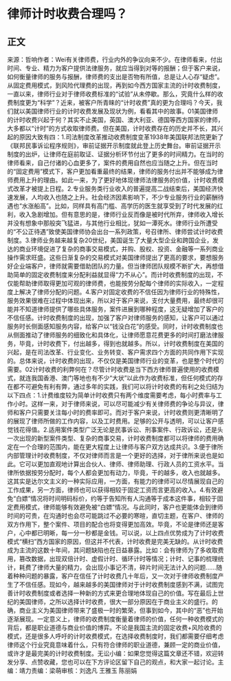 # 律师计时收费合理吗？
## 正文
来源：哲响作者：Wei有关律师费，行业内外的争议向来不少。在律师看来，付出时间、专业、精力为客户提供法律服务，就应当得到对等的报酬；但于客户来说，如何衡量律师的服务与报酬，律师费的支出是否物有所值，总是让人心存“疑虑”。从固定费用模式，到风险代理费的出现，再到如今西方国家主流的计时收费制度，一直以来，律师行业对于律师收费标准的“试验”从未停歇。那么，究竟什么样的收费制度更为“科学”？近来，被客户所青睐的“计时收费”真的更为合理吗？今天，我们就以美国律师行业的计时收费发展及现状为例，看看其中的故事。01美国律师的计时收费兴起于何？其实不止美国，英国、澳大利亚、德国等西方国家的律师，大多都以“计时”的方式收取律师费。但在美国，计时收费存在的历史并不长，其兴起的原因大致有四：1.司法制度改革推动收费制度变革1938年美国联邦法院更新了《联邦民事诉讼程序规则》，审前证据开示制度就此登上历史舞台。审前证据开示制度的出炉，让律师在庭前取证、证据分析环节付出了更多的时间精力。在当时的律师看来，自己付诸的心血更多了，案件的费用自然也应当随之上升。但在当时的“固定费用”模式下，客户更加看重最终的结果，律师的服务付出并不能够成为律师费用上升的理由。如此一来，为了更好地体现律师法律服务的价值，计时收费模式改革才被提上日程。2.专业服务类行业收入的普遍提高二战结束后，美国经济快速发展，人均收入也随之上升。社会经济因素影响下，不少专业服务行业的薪酬待遇也“水涨船高”。比如，同样具有高门槛、高学历的医生就享受到了时代发展的红利，收入急剧增加。但有意思的是，律师行业反而像是被时代所弃，律师收入增长并没有想象中那般突飞猛进，与其他行业相比，犹如一潭死水。律师行业所遭受的“不公正待遇”致使美国律师协会出台一系列政策，号召律所、律师尝试计时收费制度。3.律师业务越来越复杂20世纪，美国诞生了大量大型企业和跨国企业，发达的商业环境促进了复杂的商事交易模式，并购、股权、投资、金融等一系列商业操作需求旺盛。这些日渐复杂的交易模式对美国律师提出了更高的要求，要想服务好企业端客户，律师就需要借助团队的力量。但当律师团队规模不断扩大，再想借助简单的固定收费制度来分配利益就显得“力不从心”。而计时收费制度的出现，不仅能帮助律师取得更加可观的律师费，也能按劳分配每个律师的实际收入，一定程度上解决了律师分配的问题。4.客户对固定收费的不信任因为律师行业的特殊性，服务效果很难在过程中体现出来，所以对于客户来说，支付大量费用，最终却很可能并不知道律师提供了哪些具体服务，案件进展到哪种程度，这无疑增加了客户的不信任感。计时收费制度的出现，加强了客户对律师服务的感知，让客户可以通过服务时长侧面感知服务内容，给客户以“钱没白花”的感受。同时，计时收费制度也从侧面推动了律师服务的细致化和具体化，让律师愿意花费更多的时间打磨法律服务，毕竟，计时收费下，付出越多，得到也就越多。所以，计时收费制度在美国的兴起，是在司法改革、行业变化、业务转变、客户需求四个方面的共同作用下实现的。总体来说，计时收费的出现，不仅仅是美国律师行业的变革，也是整个时代的需要。02计时收费的利弊何在？尽管计时收费是当下西方律师普遍使用的收费模式，就连我国香港、澳门等地也有不少“大状”以此作为收费标准，但任何模式的存在都不可避免有利有弊，通过多年的实践，我们可以将计时收费的有利之处归结为以下四点：1.计费维度较为简单计时收费只有两个维度需要考虑，每小时费率与工作小时。这样一来，对于律师来说，可以尽可能减少有关律师费的争论与异议，律师和客户只需要关注每小时的费率即可。而对于客户来说，计时收费则更清晰明了的展现了律师所做的工作内容，以及工时费用。足够的公开与透明，可以让客户感觉钱花得值。2.适用案件类型广泛无论是民事诉讼、刑事案件、行政诉讼，还是头一次出现的新型案件类型、复杂的商事交易，计时收费制度都可以将律师的费用确定在一个合理的范围内，能在更大程度上让律师与客户双方达成共识。3.便于律所内部管理计时收费制度，不仅对律师而言是一个更好的选择，对于律所来说也是如此。它可以更加直观地计算出合伙人、律师、律师助理、行政人员的工资水平。当律所依据按劳分配时，每个人都会更加有动力，毕竟，干的越多，收入也就越多。这其实是达尔文主义的一种实际应用，一方面，有能力的律师可以尽情展现自己的工作成果，另一方面，律师也可以获得相较于固定工资而言更高的收入。4.有效避免“白嫖”情况将时间明码标价，约等于告知所有人沟通等于成本这件事，相较于固定费用模式，律师能够有效避免被“白嫖”情况。与此同时，客户也更能体会到律师时间的可贵，在沟通时也会尽可能跳过不必要的寒暄，直切主题，在客户、律师的双方作用下，整个案件、项目的配合也将变得更加高效。毕竟，不论是律师还是客户，心中都已明晰，每一分一秒都是金钱。可以说，以上四点优势成为了计时收费模式“横扫”西方国家的原因，但这并不代表，计时收费是完美无缺的。从计时收费成为主流的这数十年间，其问题缺陷也在日益暴露。比如：会有律师为了多收取费用，篡改数据，出现双倍计时、虚假计时、循环计时等情况；计时、记事的梳理统计，耗费了律师大量的精力，会出现小事记不清，碎片时间无法计入的问题……随着种种问题的暴露，客户在信任了计时收费几十年后，又一次对于律师收费制度产生了不信任感。现如今，越来越多的美国律师对于计时收费制度感到不满，试图完善计时收费制度或者选择一种新的方式来更合理地体现自己的价值。写在最后上世纪的美国律师，之所以选择计时收费，很大一部分原因在于商业主义的盛行。的确，商业主义为美国律师带来了盛极一时的繁荣，但事到如今，其中的“恶”也开始逐渐展现。一定意义上，律师的收费制度衡量着律师的价值，任何一种收费模式的背后，都是职业道德与商业价值的博弈。不论是我国主流的固定收费+风险收费的模式，还是很多人呼吁的计时收费模式，在选择收费制度时，我们都需要仔细考虑律师这个行业究竟意味着什么，只有符合律师的职业道德，兼顾一定的商业价值，或许才是最完美的计时收费制度。无讼小编：如果您觉得这篇文章还不错，欢迎转发分享、点赞收藏，您也可以在下方评论区留下自己的观点，和大家一起讨论。主编：靖力责编：梁萌审核：刘逸凡 王雅玉 陈丽娟